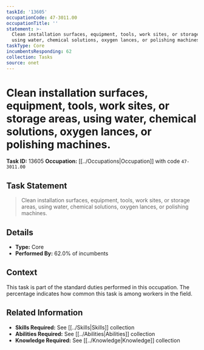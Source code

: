 ```yaml
---
taskId: '13605'
occupationCode: 47-3011.00
occupationTitle: ''
statement: >-
  Clean installation surfaces, equipment, tools, work sites, or storage areas,
  using water, chemical solutions, oxygen lances, or polishing machines.
taskType: Core
incumbentsResponding: 62
collection: Tasks
source: onet
---
```

# Clean installation surfaces, equipment, tools, work sites, or storage areas, using water, chemical solutions, oxygen lances, or polishing machines.

**Task ID:** 13605
**Occupation:** [[../Occupations|Occupation]] with code `47-3011.00`

## Task Statement

> Clean installation surfaces, equipment, tools, work sites, or storage areas, using water, chemical solutions, oxygen lances, or polishing machines.

## Details

- **Type:** Core
- **Performed By:** 62.0% of incumbents

## Context

This task is part of the standard duties performed in this occupation. The percentage indicates how common this task is among workers in the field.

## Related Information

- **Skills Required:** See [[../Skills|Skills]] collection
- **Abilities Required:** See [[../Abilities|Abilities]] collection
- **Knowledge Required:** See [[../Knowledge|Knowledge]] collection
